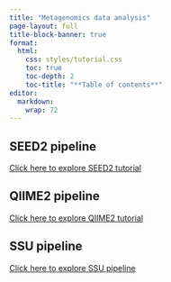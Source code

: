```yaml
---
title: "Metagenomics data analysis"
page-layout: full
title-block-banner: true
format: 
  html: 
    css: styles/tutorial.css
    toc: true
    toc-depth: 2
    toc-title: "**Table of contents**"
editor: 
  markdown: 
    wrap: 72
---
```


## SEED2 pipeline
[Click here to explore SEED2 tutorial](SEED/SEED2.qmd)

## QIIME2 pipeline
[Click here to explore QIIME2 tutorial](IIME2/QIIME2.qmd)


## SSU pipeline
[Click here to explore SSU pipeline](SSU/SSU.qmd)